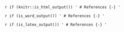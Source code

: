 <!-- \newpage -->
`r if (knitr::is_html_output()) '
# References {-}
'`


`r if (is_word_output()) '
# References {-}
'`

`r if (is_latex_output()) '
# References {-}
'`
```{=tex}
\scriptsize
\singlespacing
```
